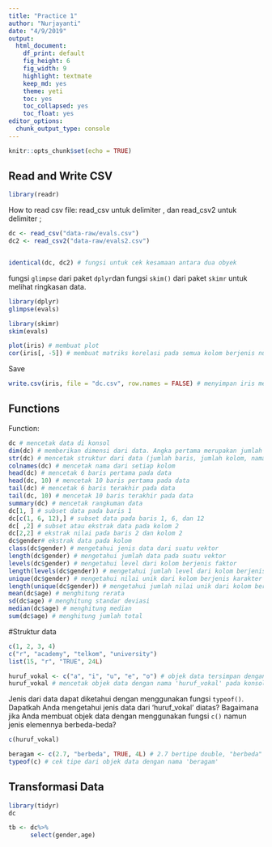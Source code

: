 ```yaml
---
title: "Practice 1"
author: "Nurjayanti"
date: "4/9/2019"
output:
  html_document: 
    df_print: default
    fig_height: 6
    fig_width: 9
    highlight: textmate
    keep_md: yes
    theme: yeti
    toc: yes
    toc_collapsed: yes
    toc_float: yes
editor_options: 
  chunk_output_type: console
---
```


```r
knitr::opts_chunk$set(echo = TRUE)
```

## Read and Write CSV


```r
library(readr)
```

How to read csv file: read_csv untuk delimiter , dan read_csv2 untuk delimiter ;
```r
dc <- read_csv("data-raw/evals.csv")
dc2 <- read_csv2("data-raw/evals2.csv")


identical(dc, dc2) # fungsi untuk cek kesamaan antara dua obyek
```
fungsi `glimpse` dari paket `dplyr`dan fungsi `skim()` dari paket `skimr` untuk melihat ringkasan data.
```r
library(dplyr)
glimpse(evals)

library(skimr)
skim(evals)
```



```r
plot(iris) # membuat plot
cor(iris[, -5]) # membuat matriks korelasi pada semua kolom berjenis numerik
```

Save 
```r
write.csv(iris, file = "dc.csv", row.names = FALSE) # menyimpan iris menjadi berkas csv 

```






## Functions
Function:
```r
dc # mencetak data di konsol
dim(dc) # memberikan dimensi dari data. Angka pertama merupakan jumlah baris dan angka kedua adalah jumlah kolom
str(dc) # mencetak struktur dari data (jumlah baris, jumlah kolom, nama kolom, jenis data pada kolom)
colnames(dc) # mencetak nama dari setiap kolom
head(dc) # mencetak 6 baris pertama pada data
head(dc, 10) # mencetak 10 baris pertama pada data
tail(dc) # mencetak 6 baris terakhir pada data
tail(dc, 10) # mencetak 10 baris terakhir pada data
summary(dc) # mencetak rangkuman data
dc[1, ] # subset data pada baris 1
dc[c(1, 6, 12),] # subset data pada baris 1, 6, dan 12
dc[ ,2] # subset atau ekstrak data pada kolom 2
dc[2,2] # ekstrak nilai pada baris 2 dan kolom 2
dc$gender# ekstrak data pada kolom
class(dc$gender) # mengetahui jenis data dari suatu vektor
length(dc$gender) # mengetahui jumlah data pada suatu vektor
levels(dc$gender) # mengetahui level dari kolom berjenis faktor
length(levels(dc$gender)) # mengetahui jumlah level dari kolom berjenis faktor
unique(dc$gender) # mengetahui nilai unik dari kolom berjenis karakter atau faktor
length(unique(dc$gender)) # mengetahui jumlah nilai unik dari kolom berjenis karakter atau faktor
mean(dc$age) # menghitung rerata
sd(dc$age) # menghitung standar deviasi
median(dc$age) # menghitung median
sum(dc$age) # menghitung jumlah total
```

#Struktur data
```r
c(1, 2, 3, 4)
c("r", "academy", "telkom", "university")
list(15, "r", "TRUE", 24L)

huruf_vokal <- c("a", "i", "u", "e", "o") # objek data tersimpan dengan nama 'huruf_vokal', namun tidak tercetak pada konsol
huruf_vokal # mencetak objek data dengan nama 'huruf_vokal' pada konsol
```

Jenis dari data dapat diketahui dengan menggunakan fungsi `typeof()`. Dapatkah Anda mengetahui jenis data dari 'huruf_vokal' diatas? Bagaimana jika Anda membuat objek data dengan menggunakan fungsi `c()` namun jenis elemennya berbeda-beda?

```r
c(huruf_vokal)

beragam <- c(2.7, "berbeda", TRUE, 4L) # 2.7 bertipe double, "berbeda" bertipe character, TRUE bertipe logical, 4L bertipe integer
typeof(c) # cek tipe dari objek data dengan nama 'beragam'
```

## Transformasi Data
```r
library(tidyr)
dc

tb <- dc%>%
      select(gender,age)

```



